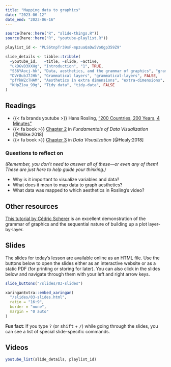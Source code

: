 ```yaml
---
title: "Mapping data to graphics"
date: "2023-06-12"
date_end: "2023-06-16"
---
```


```r
source(here::here("R", "slide-things.R"))
source(here::here("R", "youtube-playlist.R"))

playlist_id <- "PLS6tnpTr39sF-mpzuaQaDw5VoOgp359Z9"

slide_details <- tibble::tribble(
  ~youtube_id,   ~title, ~slide, ~active,
  "ukDGvD3XXHg", "Introduction", "1", TRUE,
  "S56YAocj-hk", "Data, aesthetics, and the grammar of graphics", "grammar-of-graphics", FALSE,
  "DVr8ubJ7JHk", "Grammatical layers", "grammatical-layers", FALSE,
  "pfYkWZcTHAM", "Aesthetics in extra dimensions", "extra-dimensions", FALSE,
  "KHpZ1oa_99g", "Tidy data", "tidy-data", FALSE
)
```

## Readings

- {{< fa brands youtube >}} Hans Rosling, ["200 Countries, 200 Years, 4 Minutes"](https://www.youtube.com/watch?v=jbkSRLYSojo)
- {{< fa book >}} [Chapter 2](https://clauswilke.com/dataviz/aesthetic-mapping.html) in *Fundamentals of Data Visualization* [@Wilke:2018]
- {{< fa book >}} [Chapter 3](http://socviz.co/makeplot.html) in *Data Visualization* [@Healy:2018]

### Questions to reflect on

*(Remember, you don't need to answer all of these—or even any of them! These are just here to help guide your thinking.)*

- Why is it important to visualize variables and data?
- What does it mean to map data to graph aesthetics?
- What data was mapped to which aesthetics in Rosling's video?

## Other resources

[This tutorial by Cédric Scherer](https://www.cedricscherer.com/2019/05/17/the-evolution-of-a-ggplot-ep.-1/) is an excellent demonstration of the grammar of graphics and the sequential nature of building up a plot layer-by-layer.


## Slides

The slides for today's lesson are available online as an HTML file. Use the buttons below to open the slides either as an interactive website or as a static PDF (for printing or storing for later). You can also click in the slides below and navigate through them with your left and right arrow keys.

```r
slide_buttons("/slides/03-slides")

xaringanExtra::embed_xaringan(
  "/slides/03-slides.html",
  ratio = "16:9",
  border = "none",
  margin = "0 auto"
)
```

:::{.callout-tip}
**Fun fact**: If you type <kbd>?</kbd> (or <kbd>shift</kbd> + <kbd>/</kbd>) while going through the slides, you can see a list of special slide-specific commands.
:::


## Videos

```r
youtube_list(slide_details, playlist_id)
```
